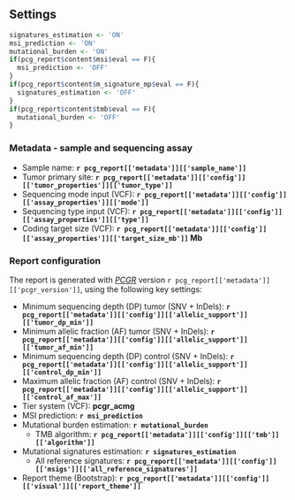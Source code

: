 ## Settings

```r
signatures_estimation <- 'ON'
msi_prediction <- 'ON'
mutational_burden <- 'ON'
if(pcg_report$content$msi$eval == F){
  msi_prediction <- 'OFF'
}
if(pcg_report$content$m_signature_mp$eval == F){
  signatures_estimation <- 'OFF'
}
if(pcg_report$content$tmb$eval == F){
  mutational_burden <- 'OFF'
}
```

### Metadata - sample and sequencing assay

* Sample name: __`r pcg_report[['metadata']][['sample_name']]`__
* Tumor primary site:  __`r pcg_report[['metadata']][['config']][['tumor_properties']][['tumor_type']]`__
* Sequencing mode input (VCF): __`r pcg_report[['metadata']][['config']][['assay_properties']][['mode']]`__
* Sequencing type input (VCF): __`r pcg_report[['metadata']][['config']][['assay_properties']][['type']]`__
* Coding target size (VCF): __`r pcg_report[['metadata']][['config']][['assay_properties']][['target_size_mb']]` Mb__

### Report configuration

The report is generated with _[PCGR](https://github.com/sigven/pcgr)_ version `r pcg_report[['metadata']][['pcgr_version']]`, using the following key settings:

* Minimum sequencing depth (DP) tumor (SNV + InDels): __`r pcg_report[['metadata']][['config']][['allelic_support']][['tumor_dp_min']]`__
* Minimum allelic fraction (AF) tumor (SNV + InDels): __`r pcg_report[['metadata']][['config']][['allelic_support']][['tumor_af_min']]`__
* Minimum sequencing depth (DP) control (SNV + InDels): __`r pcg_report[['metadata']][['config']][['allelic_support']][['control_dp_min']]`__
* Maximum allelic fraction (AF) control (SNV + InDels): __`r pcg_report[['metadata']][['config']][['allelic_support']][['control_af_max']]`__
* Tier system (VCF): __pcgr_acmg__
* MSI prediction: __`r msi_prediction`__
* Mutational burden estimation: __`r mutational_burden`__
  * TMB algorithm: <b> __`r pcg_report[['metadata']][['config']][['tmb']][['algorithm']]`__ </b>
* Mutational signatures estimation: __`r signatures_estimation`__
  * All reference signatures: <b> __`r pcg_report[['metadata']][['config']][['msigs']][['all_reference_signatures']]`__ </b>
* Report theme (Bootstrap): __`r pcg_report[['metadata']][['config']][['visual']][['report_theme']]`__


